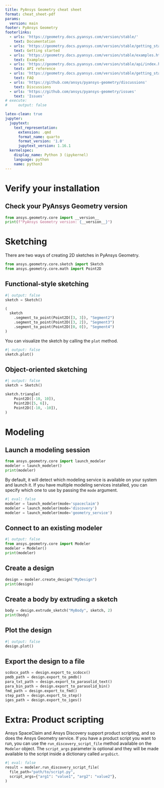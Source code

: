 ```yaml
---
title: PyAnsys Geometry cheat sheet
format: cheat_sheet-pdf
params:
  version: main
footer: PyAnsys Geometry
footerlinks:
  - urls: 'https://geometry.docs.pyansys.com/version/stable/'
    text: Documentation
  - urls: 'https://geometry.docs.pyansys.com/version/stable/getting_started/index.html'
    text: Getting started
  - urls: 'https://geometry.docs.pyansys.com/version/stable/examples.html'
    text: Examples
  - urls: 'https://geometry.docs.pyansys.com/version/stable/api/index.html'
    text: API reference
  - urls: 'https://geometry.docs.pyansys.com/version/stable/getting_started/faq.html'
    text: FAQ
  - urls: 'https://github.com/ansys/pyansys-geometry/discussions'
    text: Discussions
  - urls: 'https://github.com/ansys/pyansys-geometry/issues'
    text: 'Issues'
# execute:
#     output: false

latex-clean: true
jupyter:
  jupytext:
    text_representation:
      extension: .qmd
      format_name: quarto
      format_version: '1.0'
      jupytext_version: 1.16.1
  kernelspec:
    display_name: Python 3 (ipykernel)
    language: python
    name: python3
---
```


# Verify your installation

## Check your PyAnsys Geometry version
```python
from ansys.geometry.core import __version__
print(f"PyAnsys Geometry version: {__version__}")
```

# Sketching

There are two ways of creating 2D sketches in PyAnsys Geometry.

```python
from ansys.geometry.core.sketch import Sketch
from ansys.geometry.core.math import Point2D
```

## Functional-style sketching

```python
#| output: false
sketch = Sketch()

(
  sketch
    .segment_to_point(Point2D([3, 3]), "Segment2")
    .segment_to_point(Point2D([3, 2]), "Segment3")
    .segment_to_point(Point2D([0, 0]), "Segment4")
)
```

You can visualize the sketch by calling the `plot` method.

```python
#| output: false
sketch.plot()
```

## Object-oriented sketching

```python
#| output: false
sketch = Sketch()

sketch.triangle(
    Point2D([-10, 10]),
    Point2D([5, 6]),
    Point2D([-10, -10]),
)
```

# Modeling

## Launch a modeling session

```python
from ansys.geometry.core import launch_modeler
modeler = launch_modeler()
print(modeler)
```

By default, it will detect which modeling service
is available on your system and launch it. If you
have multiple modeling services installed, you can
specify which one to use by passing the `mode` argument.

```python
#| eval: false
modeler = launch_modeler(mode='spaceclaim')
modeler = launch_modeler(mode='discovery')
modeler = launch_modeler(mode='geometry_service')
```

## Connect to an existing modeler

```python
#| output: false
from ansys.geometry.core import Modeler
modeler = Modeler()
print(modeler)
```

## Create a design

```python
design = modeler.create_design("MyDesign")
print(design)
```

## Create a body by extruding a sketch

```python
body = design.extrude_sketch("MyBody", sketch, 2)
print(body)
```

## Plot the design

```python
#| output: false
design.plot()
```

## Export the design to a file

```python
scdocx_path = design.export_to_scdocx()
pmdb_path = design.export_to_pmdb()
para_txt_path = design.export_to_parasolid_text()
para_bin_path = design.export_to_parasolid_bin()
fmd_path = design.export_to_fmd()
step_path = design.export_to_step()
iges_path = design.export_to_iges()
```

# Extra: Product scripting

Ansys SpaceClaim and Ansys Discovery support product scripting, and
so does the Ansys Geometry service. If you have a product script you
want to run, you can use the `run_discovery_script_file` method available
on the `Modeler` object. The ``script_args`` parameter is optional and they
will be made available to the script inside a dictionary called ``argsDict``.

```python
#| eval: false
result = modeler.run_discovery_script_file(
  file_path="path/to/script.py",
  script_args={"arg1": "value1", "arg2": "value2"},
)
```
